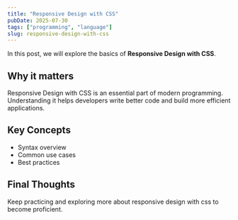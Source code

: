 ```yaml
---
title: "Responsive Design with CSS"
pubDate: 2025-07-30
tags: ["programming", "language"]
slug: responsive-design-with-css
---
```


In this post, we will explore the basics of **Responsive Design with CSS**.

## Why it matters

Responsive Design with CSS is an essential part of modern programming. Understanding it helps developers write better code and build more efficient applications.

## Key Concepts

- Syntax overview
- Common use cases
- Best practices

## Final Thoughts

Keep practicing and exploring more about responsive design with css to become proficient.
